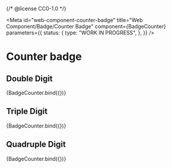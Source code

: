 {/* @license CC0-1.0 */}


<Meta
  id="web-component-counter-badge"
  title="Web Component/Badge/Counter Badge"
  component={BadgeCounter}
  parameters={{
    status: {
      type: "WORK IN PROGRESS",
    },
  }}
/>

# Counter badge

## Double Digit

<Canvas>
  <Story name="Double Digit" args={{ value: 42, textContent: "42" }}>
    {BadgeCounter.bind({})}
  </Story>
</Canvas>

## Triple Digit

<Canvas>
  <Story name="Triple Digit" args={{ value: 316, textContent: "316" }}>
    {BadgeCounter.bind({})}
  </Story>
</Canvas>

## Quadruple Digit

<Canvas>
  <Story name="Quadruple Digit" args={{ value: 2148, textContent: "2148" }}>
    {BadgeCounter.bind({})}
  </Story>
</Canvas>
